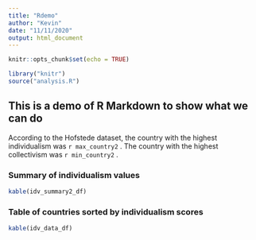 ```yaml
---
title: "Rdemo"
author: "Kevin"
date: "11/11/2020"
output: html_document
---
```


```r
knitr::opts_chunk$set(echo = TRUE)
```

```r
library("knitr")
source("analysis.R")
```

## This is a demo of R Markdown to show what we can do 

According to the Hofstede dataset, the country with the highest individualism 
was `r max_country2` . The country with the highest collectivism was 
`r min_country2` .

### Summary of individualism values
``` r
kable(idv_summary2_df)
```


### Table of countries sorted by individualism scores
``` r
kable(idv_data_df)
```
